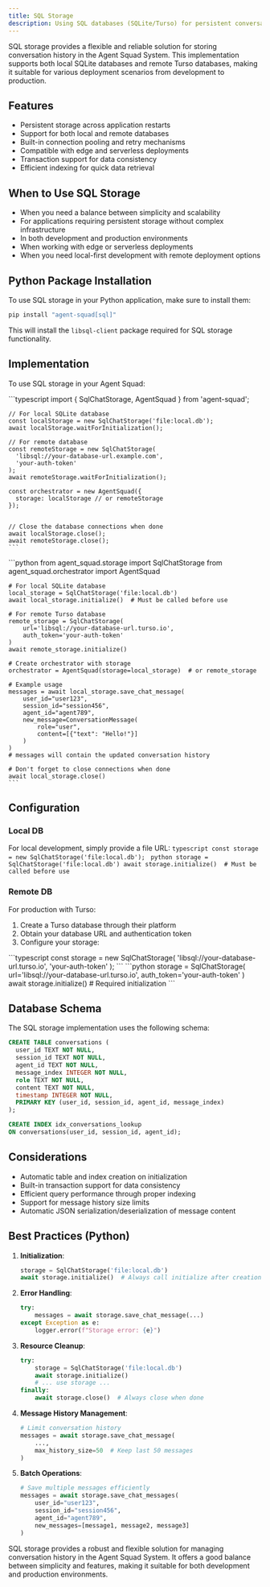 ```yaml
---
title: SQL Storage
description: Using SQL databases (SQLite/Turso) for persistent conversation storage in the Agent Squad System
---
```


SQL storage provides a flexible and reliable solution for storing conversation history in the Agent Squad System. This implementation supports both local SQLite databases and remote Turso databases, making it suitable for various deployment scenarios from development to production.

## Features

- Persistent storage across application restarts
- Support for both local and remote databases
- Built-in connection pooling and retry mechanisms
- Compatible with edge and serverless deployments
- Transaction support for data consistency
- Efficient indexing for quick data retrieval

## When to Use SQL Storage

- When you need a balance between simplicity and scalability
- For applications requiring persistent storage without complex infrastructure
- In both development and production environments
- When working with edge or serverless deployments
- When you need local-first development with remote deployment options

## Python Package Installation

To use SQL storage in your Python application, make sure to install them:

```bash
pip install "agent-squad[sql]"
```

This will install the `libsql-client` package required for SQL storage functionality.

## Implementation

To use SQL storage in your Agent Squad:


<Tabs syncKey="runtime">
  <TabItem label="TypeScript" icon="seti:typescript" color="blue">
    ```typescript
    import { SqlChatStorage, AgentSquad } from 'agent-squad';

    // For local SQLite database
    const localStorage = new SqlChatStorage('file:local.db');
    await localStorage.waitForInitialization();

    // For remote database
    const remoteStorage = new SqlChatStorage(
      'libsql://your-database-url.example.com',
      'your-auth-token'
    );
    await remoteStorage.waitForInitialization();

    const orchestrator = new AgentSquad({
      storage: localStorage // or remoteStorage
    });


    // Close the database connections when done
    await localStorage.close();
    await remoteStorage.close();
    ```
  </TabItem>
  <TabItem label="Python" icon="seti:python">
    ```python
    from agent_squad.storage import SqlChatStorage
    from agent_squad.orchestrator import AgentSquad

    # For local SQLite database
    local_storage = SqlChatStorage('file:local.db')
    await local_storage.initialize()  # Must be called before use

    # For remote Turso database
    remote_storage = SqlChatStorage(
        url='libsql://your-database-url.turso.io',
        auth_token='your-auth-token'
    )
    await remote_storage.initialize()

    # Create orchestrator with storage
    orchestrator = AgentSquad(storage=local_storage)  # or remote_storage

    # Example usage
    messages = await local_storage.save_chat_message(
        user_id="user123",
        session_id="session456",
        agent_id="agent789",
        new_message=ConversationMessage(
            role="user",
            content=[{"text": "Hello!"}]
        )
    )
    # messages will contain the updated conversation history

    # Don't forget to close connections when done
    await local_storage.close()
    ```
  </TabItem>
</Tabs>

## Configuration

### Local DB
For local development, simply provide a file URL:
<Tabs syncKey="local-storage">
  <TabItem label="TypeScript" icon="seti:typescript" color="blue">
    ```typescript
    const storage = new SqlChatStorage('file:local.db');
    ```
  </TabItem>
  <TabItem label="Python" icon="seti:python" color="blue">
    ```python
    storage = SqlChatStorage('file:local.db')
    await storage.initialize()  # Must be called before use
    ```
  </TabItem>
</Tabs>

### Remote DB
For production with Turso:
1. Create a Turso database through their platform
2. Obtain your database URL and authentication token
3. Configure your storage:
<Tabs syncKey="remote-storage">
  <TabItem label="TypeScript" icon="seti:typescript" color="blue">
    ```typescript
    const storage = new SqlChatStorage(
      'libsql://your-database-url.turso.io',
      'your-auth-token'
    );
    ```
  </TabItem>
  <TabItem label="Python" icon="seti:python" color="blue">
    ```python
    storage = SqlChatStorage(
        url='libsql://your-database-url.turso.io',
        auth_token='your-auth-token'
    )
    await storage.initialize()  # Required initialization
    ```
  </TabItem>
</Tabs>

## Database Schema

The SQL storage implementation uses the following schema:

```sql
CREATE TABLE conversations (
  user_id TEXT NOT NULL,
  session_id TEXT NOT NULL,
  agent_id TEXT NOT NULL,
  message_index INTEGER NOT NULL,
  role TEXT NOT NULL,
  content TEXT NOT NULL,
  timestamp INTEGER NOT NULL,
  PRIMARY KEY (user_id, session_id, agent_id, message_index)
);

CREATE INDEX idx_conversations_lookup
ON conversations(user_id, session_id, agent_id);
```

## Considerations

- Automatic table and index creation on initialization
- Built-in transaction support for data consistency
- Efficient query performance through proper indexing
- Support for message history size limits
- Automatic JSON serialization/deserialization of message content

## Best Practices (Python)

1. **Initialization**:
   ```python
   storage = SqlChatStorage('file:local.db')
   await storage.initialize()  # Always call initialize after creation
   ```

2. **Error Handling**:
   ```python
   try:
       messages = await storage.save_chat_message(...)
   except Exception as e:
       logger.error(f"Storage error: {e}")
   ```

3. **Resource Cleanup**:
   ```python
   try:
       storage = SqlChatStorage('file:local.db')
       await storage.initialize()
       # ... use storage ...
   finally:
       await storage.close()  # Always close when done
   ```

4. **Message History Management**:
   ```python
   # Limit conversation history
   messages = await storage.save_chat_message(
       ...,
       max_history_size=50  # Keep last 50 messages
   )
   ```

5. **Batch Operations**:
   ```python
   # Save multiple messages efficiently
   messages = await storage.save_chat_messages(
       user_id="user123",
       session_id="session456",
       agent_id="agent789",
       new_messages=[message1, message2, message3]
   )
   ```

SQL storage provides a robust and flexible solution for managing conversation history in the Agent Squad System. It offers a good balance between simplicity and features, making it suitable for both development and production environments.
